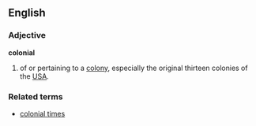 ==English==

===Adjective===
'''colonial'''
# of or pertaining to a [[colony]], especially the original thirteen colonies of the [[USA]].

===Related terms===
*[[colonial time]]s